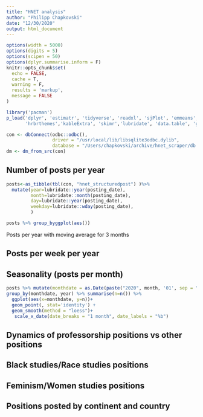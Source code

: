```yaml
---
title: "HNET analysis"
author: "Philipp Chapkovski"
date: "12/30/2020"
output: html_document
---
```


```r
options(width = 5000)
options(digits = 5)
options(scipen = 50)
options(dplyr.summarise.inform = F)
knitr::opts_chunk$set(
  echo = FALSE,
  cache = T,
  warning = F,
  results = 'markup',
  message = FALSE
)

```

``` r
library('pacman')
p_load('dplyr', 'estimatr', 'tidyverse', 'readxl', 'sjPlot', 'emmeans', 'olsrr', 'writexl', 'gtsummary', 'stargazer', 'magrittr', 'ggplot2', 'scales','lemon','knitr','ggpmisc', 'fastDummies', 'estimatr', 'sjPlot','haven',
       'hrbrthemes','kableExtra', 'skimr','lubridate', 'data.table', 'gganimate','transformr', 'png','gifski','summarytools', 'dm', 'DBI')

```

```r


con <- dbConnect(odbc::odbc(),
                 driver = "/usr/local/lib/libsqlite3odbc.dylib",
                 database = "/Users/chapkovski/archive/hnet_scraper/db.sqlite3")
dm <- dm_from_src(con)


```

## Number of posts per year

```r
posts<-as_tibble(tbl(con, "hnet_structuredpost") )%>%
  mutate(year=lubridate::year(posting_date),
         month=lubridate::month(posting_date),
         day=lubridate::year(posting_date),
         weekday=lubridate::wday(posting_date),
         )

```

```r
posts %>% group_byggplot(aes())
```
Posts per year with moving average for 3 months

## Posts per week per year 

## Seasonality (posts per month)

```r

posts %>% mutate(monthdate = as.Date(paste("2020", month, '01', sep = "-")))%>%
group_by(monthdate, year) %>% summarise(n=n()) %>%
  ggplot(aes(x=monthdate, y=n))+
  geom_point(, stat='identity') +
  geom_smooth(method = "loess")+
   scale_x_date(date_breaks = "1 month", date_labels = "%b") 


```
## Dynamics of professorship positions vs other positions

## Black studies/Race studies positions

## Feminism/Women studies positions

## Positions posted by continent and country
